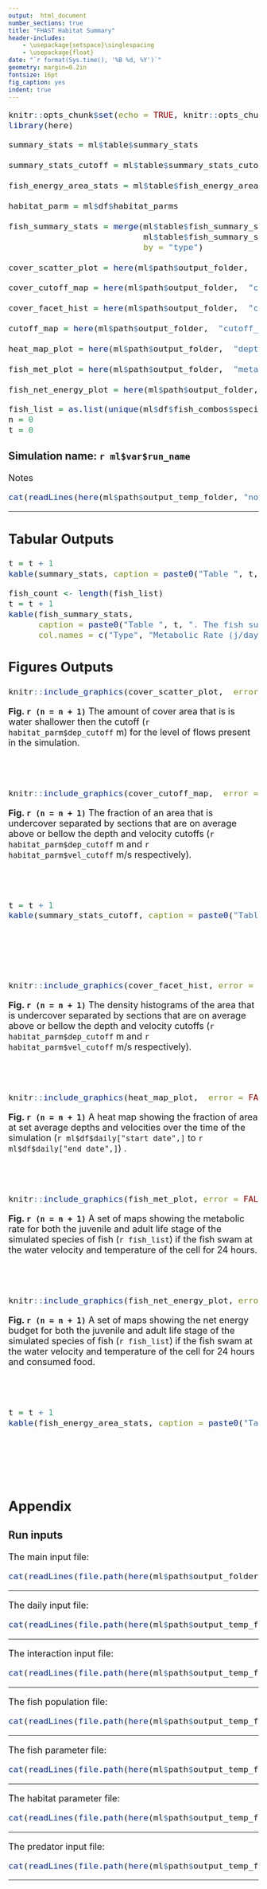 ```yaml
---
output:  html_document
number_sections: true
title: "FHAST Habitat Summary"
header-includes:
    - \usepackage{setspace}\singlespacing
    - \usepackage{float}
date: "`r format(Sys.time(), '%B %d, %Y')`"
geometry: margin=0.2in
fontsize: 16pt
fig_caption: yes
indent: true
---
```

 <font size="4">

```r
knitr::opts_chunk$set(echo = TRUE, knitr::opts_chunk$set(warning = FALSE, message = FALSE))
library(here)

```

```r


summary_stats = ml$table$summary_stats 

summary_stats_cutoff = ml$table$summary_stats_cutoff 

fish_energy_area_stats = ml$table$fish_energy_area_stats 

habitat_parm = ml$df$habitat_parms 

fish_summary_stats = merge(ml$table$fish_summary_stats_full,
                           ml$table$fish_summary_stats,
                           by = "type")

cover_scatter_plot = here(ml$path$output_folder,  "cover_scatter_plot.png")

cover_cutoff_map = here(ml$path$output_folder,  "cover_cutoff_map.png")

cover_facet_hist = here(ml$path$output_folder,  "cover_facet_hist.png")

cutoff_map = here(ml$path$output_folder,  "cutoff_map.png")

heat_map_plot = here(ml$path$output_folder,  "depth_velocity_heatmap.png")

fish_met_plot = here(ml$path$output_folder,  "metabolic_map.png")

fish_net_energy_plot = here(ml$path$output_folder,  "net_energy_map.png")

```

```r
fish_list = as.list(unique(ml$df$fish_combos$species))
n = 0
t = 0 
```

### Simulation name: `r ml$var$run_name`
Notes
```r
cat(readLines(here(ml$path$output_temp_folder, "notes.txt")), sep = '\n')
```
***
## Tabular Outputs 

```r
t = t + 1 
kable(summary_stats, caption = paste0("Table ", t, ". The habitat summary statistics. Units vary and are given next to each item name. CBC stands for cover bellow cuttoff percent which is the precent of area which is bellow the depth (", habitat_parm$dep_cutoff, " m) and velocity (", habitat_parm$vel_cutoff, " m/s) cuttoffs and has cover"))
```

```r
fish_count <- length(fish_list)
t = t + 1
kable(fish_summary_stats,
      caption = paste0("Table ", t, ". The fish summary statistics for both juvenile and adult life stages of the ", fish_count, " specie(s) of fish."),
      col.names = c("Type", "Metabolic Rate (j/day) (Full)", "Metabolic Rate (AOI) (j/day)"))
```

\newpage
## Figures Outputs

```r
knitr::include_graphics(cover_scatter_plot,  error = FALSE)
```

**Fig. `r (n = n + 1)`** The amount of cover area that is is water shallower then the cutoff (`r habitat_parm$dep_cutoff` m) for the level of flows present in the simulation. <br><br><br><br>


```r
knitr::include_graphics(cover_cutoff_map,  error = FALSE)
```

**Fig. `r (n = n + 1)`** The fraction of an area that is undercover separated by sections that are on average above or bellow the depth and velocity cutoffs (`r habitat_parm$dep_cutoff` m and `r habitat_parm$vel_cutoff` m/s respectively). <br><br><br><br>

```r
t = t + 1 
kable(summary_stats_cutoff, caption = paste0("Table ", t, ". The habitat cutoff summary statistics. Units  are m or m/s. Cutoffs are: depth = ", habitat_parm$dep_cutoff, " m and velocity = ", habitat_parm$vel_cutoff, " m/s."))
```
<br><br><br><br>

```r
knitr::include_graphics(cover_facet_hist, error = FALSE)
```

**Fig. `r (n = n + 1)`** The density histograms of the area that is undercover separated by sections that are on average above or bellow the depth and velocity cutoffs (`r habitat_parm$dep_cutoff` m and `r habitat_parm$vel_cutoff` m/s respectively). <br><br><br><br>

```r
knitr::include_graphics(heat_map_plot,  error = FALSE)
```

**Fig. `r (n = n + 1)`** A heat map showing the fraction of area at set average depths and velocities over the time of the simulation (`r ml$df$daily["start date",]` to `r  ml$df$daily["end date",]`) . <br><br><br><br>

```r
knitr::include_graphics(fish_met_plot, error = FALSE)
```

**Fig. `r (n = n + 1)`** A set of maps showing the metabolic rate for both the juvenile and adult life stage of the simulated species of fish (`r fish_list`) if the fish swam at the water velocity and temperature of the cell for 24 hours. <br><br><br><br>

```r
knitr::include_graphics(fish_net_energy_plot, error = FALSE)
```

**Fig. `r (n = n + 1)`** A set of maps showing the net energy budget for both the juvenile and adult life stage of the simulated species of fish (`r fish_list`) if the fish swam at the water velocity and temperature of the cell for 24 hours and consumed food. <br><br><br><br>

```r
t = t + 1
kable(fish_energy_area_stats, caption = paste0("Table ", t, ". The fish net energy budgets area statistics. Units are j/d."))
```
<br><br><br><br>

\newpage
## Appendix
### Run inputs
The main input file:
```r
cat(readLines(file.path(here(ml$path$output_folder, "input_file.txt"))), sep = '\n')
```
---

The daily input file:
```r
cat(readLines(file.path(here(ml$path$output_temp_folder,  "daily_input.txt"))), sep = '\n')
```
---

The interaction input file:
```r
cat(readLines(file.path(here(ml$path$output_temp_folder,  "interactions_input.txt"))), sep = '\n')
```
---

The fish population file:
```r
cat(readLines(file.path(here(ml$path$output_temp_folder,  "population_input.txt"))), sep = '\n')
```
---

The fish parameter file:
```r
cat(readLines(file.path(here(ml$path$output_temp_folder,  "fish_input.txt"))), sep = '\n')
```
---

The habitat parameter file:
```r
cat(readLines(file.path(here(ml$path$output_temp_folder,  "habitat_input.txt"))), sep = '\n')
```
---

The predator input file:
```r
cat(readLines(file.path(here(ml$path$output_temp_folder,  "predator_input.txt"))), sep = '\n')
```
---
</font>
